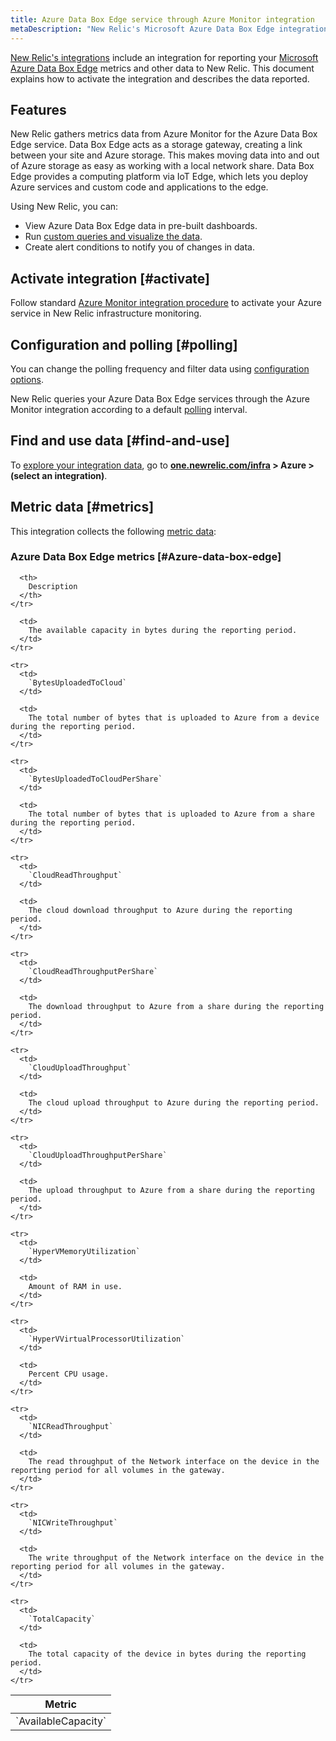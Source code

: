 ```yaml
---
title: Azure Data Box Edge service through Azure Monitor integration
metaDescription: "New Relic's Microsoft Azure Data Box Edge integration: what data it reports and how to enable it."
---
```


[New Relic's integrations](/docs/infrastructure/integrations-getting-started/getting-started/introduction-infrastructure-integrations) include an integration for reporting your [Microsoft Azure Data Box Edge](https://azure.microsoft.com/en-us/updates/announcing-azure-data-box-edge/) metrics and other data to New Relic. This document explains how to activate the integration and describes the data reported.

## Features

New Relic gathers metrics data from Azure Monitor for the Azure Data Box Edge service. Data Box Edge acts as a storage gateway, creating a link between your site and Azure storage. This makes moving data into and out of Azure storage as easy as working with a local network share. Data Box Edge provides a computing platform via IoT Edge, which lets you deploy Azure services and custom code and applications to the edge.

Using New Relic, you can:

* View Azure Data Box Edge data in pre-built dashboards.
* Run [custom queries and visualize the data](/docs/infrastructure/integrations-getting-started/getting-started/use-integration-data-new-relic-insights).
* Create alert conditions to notify you of changes in data.

## Activate integration [#activate]

Follow standard [Azure Monitor integration procedure](/docs/infrastructure/microsoft-azure-integrations/azure-integrations-list/azure-monitor) to activate your Azure service in New Relic infrastructure monitoring.

## Configuration and polling [#polling]

You can change the polling frequency and filter data using [configuration options](/docs/infrastructure/microsoft-azure-integrations/azure-integrations-list/azure-monitor/#settings).

New Relic queries your Azure Data Box Edge services through the Azure Monitor integration according to a default [polling](/docs/infrastructure/microsoft-azure-integrations/azure-integrations-list/azure-monitor/#settings) interval.

## Find and use data [#find-and-use]

To [explore your integration data](/docs/infrastructure/integrations/find-use-infrastructure-integration-data), go to **[one.newrelic.com/infra](https://one.newrelic.com/infra) > Azure > (select an integration)**.

## Metric data [#metrics]

This integration collects the following [metric data](/docs/infrastructure/integrations-getting-started/getting-started/understand-integration-data-data-types#metric):

### Azure Data Box Edge metrics [#Azure-data-box-edge]

<table>
  <thead>
    <tr>
      <th style={{ width: "300px" }}>
        Metric
      </th>

      <th>
        Description
      </th>
    </tr>
  </thead>

  <tbody>
    <tr>
      <td>
        `AvailableCapacity`
      </td>

      <td>
        The available capacity in bytes during the reporting period.
      </td>
    </tr>

    <tr>
      <td>
        `BytesUploadedToCloud`
      </td>

      <td>
        The total number of bytes that is uploaded to Azure from a device during the reporting period.
      </td>
    </tr>

    <tr>
      <td>
        `BytesUploadedToCloudPerShare`
      </td>

      <td>
        The total number of bytes that is uploaded to Azure from a share during the reporting period.
      </td>
    </tr>

    <tr>
      <td>
        `CloudReadThroughput`
      </td>

      <td>
        The cloud download throughput to Azure during the reporting period.
      </td>
    </tr>

    <tr>
      <td>
        `CloudReadThroughputPerShare`
      </td>

      <td>
        The download throughput to Azure from a share during the reporting period.
      </td>
    </tr>

    <tr>
      <td>
        `CloudUploadThroughput`
      </td>

      <td>
        The cloud upload throughput to Azure during the reporting period.
      </td>
    </tr>

    <tr>
      <td>
        `CloudUploadThroughputPerShare`
      </td>

      <td>
        The upload throughput to Azure from a share during the reporting period.
      </td>
    </tr>

    <tr>
      <td>
        `HyperVMemoryUtilization`
      </td>

      <td>
        Amount of RAM in use.
      </td>
    </tr>

    <tr>
      <td>
        `HyperVVirtualProcessorUtilization`
      </td>

      <td>
        Percent CPU usage.
      </td>
    </tr>

    <tr>
      <td>
        `NICReadThroughput`
      </td>

      <td>
        The read throughput of the Network interface on the device in the reporting period for all volumes in the gateway.
      </td>
    </tr>

    <tr>
      <td>
        `NICWriteThroughput`
      </td>

      <td>
        The write throughput of the Network interface on the device in the reporting period for all volumes in the gateway.
      </td>
    </tr>

    <tr>
      <td>
        `TotalCapacity`
      </td>

      <td>
        The total capacity of the device in bytes during the reporting period.
      </td>
    </tr>
  </tbody>
</table>
